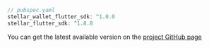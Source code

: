 
<CodeExample>

```dart
// pubspec.yaml
stellar_wallet_flutter_sdk: ^1.0.0
stellar_flutter_sdk: ^1.8.8
```

</CodeExample>

You can get the latest available version on the [project GitHub page](https://github.com/Soneso/stellar_wallet_flutter_sdk)
